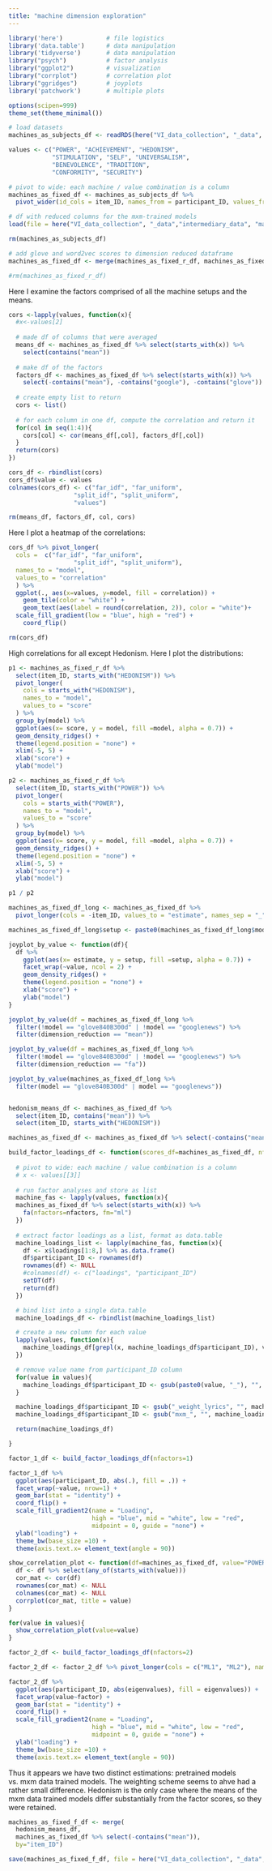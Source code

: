 ```yaml
---
title: "machine dimension exploration"
---
```


```r
library('here')            # file logistics
library('data.table')      # data manipulation
library('tidyverse')       # data manipulation
library("psych")           # factor analysis
library("ggplot2")         # visualization
library("corrplot")        # correlation plot
library("ggridges")        # joyplots
library('patchwork')       # multiple plots 

options(scipen=999)
theme_set(theme_minimal())

# load datasets
machines_as_subjects_df <- readRDS(here("VI_data_collection", "_data", "machine_response_data", "machines_as_subjects_df.RDS"))

values <- c("POWER", "ACHIEVEMENT", "HEDONISM", 
            "STIMULATION", "SELF", "UNIVERSALISM", 
            "BENEVOLENCE", "TRADITION", 
            "CONFORMITY", "SECURITY")

# pivot to wide: each machine / value combination is a column
machines_as_fixed_df <- machines_as_subjects_df %>%
  pivot_wider(id_cols = item_ID, names_from = participant_ID, values_from = all_of(values))

# df with reduced columns for the mxm-trained models
load(file = here("VI_data_collection", "_data","intermediary_data", "machines_as_fixed_r_df.RDS"))

rm(machines_as_subjects_df)
```

```r
# add glove and word2vec scores to dimension reduced dataframe
machines_as_fixed_df <- merge(machines_as_fixed_r_df, machines_as_fixed_df %>% select(item_ID, contains("glove"), contains("google")), by="item_ID")

#rm(machines_as_fixed_r_df)
```

Here I examine the factors comprised of all the machine setups and the means. 

```r
cors <-lapply(values, function(x){
  #x<-values[2]
  
  # made df of columns that were averaged
  means_df <- machines_as_fixed_df %>% select(starts_with(x)) %>%
    select(contains("mean"))
  
  # make df of the factors
  factors_df <- machines_as_fixed_df %>% select(starts_with(x)) %>%
    select(-contains("mean"), -contains("google"), -contains("glove"))
  
  # create empty list to return
  cors <- list()
  
  # for each column in one df, compute the correlation and return it
  for(col in seq(1:4)){
    cors[col] <- cor(means_df[,col], factors_df[,col])
  }
  return(cors)
})

cors_df <- rbindlist(cors)
cors_df$value <- values
colnames(cors_df) <- c("far_idf", "far_uniform", 
                  "split_idf", "split_uniform", 
                  "values")

rm(means_df, factors_df, col, cors)
```

Here I plot a heatmap of the correlations:

```r
cors_df %>% pivot_longer(
  cols =  c("far_idf", "far_uniform", 
                  "split_idf", "split_uniform"),
  names_to = "model", 
  values_to = "correlation"
  ) %>%
  ggplot(., aes(x=values, y=model, fill = correlation)) +
    geom_tile(color = "white") + 
    geom_text(aes(label = round(correlation, 2)), color = "white")+
  scale_fill_gradient(low = "blue", high = "red") +
    coord_flip()

rm(cors_df)
```

High correlations for all except Hedonism. 
Here I plot the distributions:

```r
p1 <- machines_as_fixed_r_df %>% 
  select(item_ID, starts_with("HEDONISM")) %>%
  pivot_longer(
    cols = starts_with("HEDONISM"),
    names_to = "model", 
    values_to = "score"
  ) %>%
  group_by(model) %>%
  ggplot(aes(x= score, y = model, fill =model, alpha = 0.7)) +
  geom_density_ridges() + 
  theme(legend.position = "none") + 
  xlim(-5, 5) +
  xlab("score") + 
  ylab("model")

p2 <- machines_as_fixed_r_df %>% 
  select(item_ID, starts_with("POWER")) %>%
  pivot_longer(
    cols = starts_with("POWER"),
    names_to = "model", 
    values_to = "score"
  ) %>%
  group_by(model) %>%
  ggplot(aes(x= score, y = model, fill =model, alpha = 0.7)) +
  geom_density_ridges() + 
  theme(legend.position = "none") + 
  xlim(-5, 5) +
  xlab("score") + 
  ylab("model")

p1 / p2
```

```r
machines_as_fixed_df_long <- machines_as_fixed_df %>%
  pivot_longer(cols = -item_ID, values_to = "estimate", names_sep = "_", names_to = c("value", "model", "weight", "dimension_reduction"))

machines_as_fixed_df_long$setup <- paste0(machines_as_fixed_df_long$model, "_", machines_as_fixed_df_long$weight)
```
```r
joyplot_by_value <- function(df){
  df %>%
    ggplot(aes(x= estimate, y = setup, fill =setup, alpha = 0.7)) +
    facet_wrap(~value, ncol = 2) +
    geom_density_ridges() + 
    theme(legend.position = "none") + 
    xlab("score") + 
    ylab("model")
}
```

```r
joyplot_by_value(df = machines_as_fixed_df_long %>%
  filter(!model == "glove840B300d" | !model == "googlenews") %>%
  filter(dimension_reduction == "mean"))

joyplot_by_value(df = machines_as_fixed_df_long %>%
  filter(!model == "glove840B300d" | !model == "googlenews") %>%
  filter(dimension_reduction == "fa"))

joyplot_by_value(machines_as_fixed_df_long %>%
  filter(model == "glove840B300d" | model == "googlenews"))
```

```r

```


```r
hedonism_means_df <- machines_as_fixed_df %>% 
  select(item_ID, contains("mean")) %>%
  select(item_ID, starts_with("HEDONISM"))

machines_as_fixed_df <- machines_as_fixed_df %>% select(-contains("mean"))
```


```r
build_factor_loadings_df <- function(scores_df=machines_as_fixed_df, nfactors=1){
  
  # pivot to wide: each machine / value combination is a column
  # x <- values[[3]]
  
  # run factor analyses and store as list
  machine_fas <- lapply(values, function(x){
  machines_as_fixed_df %>% select(starts_with(x)) %>%
    fa(nfactors=nfactors, fm="ml")
  })
  
  # extract factor loadings as a list, format as data.table
  machine_loadings_list <- lapply(machine_fas, function(x){
    df <- x$loadings[1:8,] %>% as.data.frame()
    df$participant_ID <- rownames(df)
    rownames(df) <- NULL
    #colnames(df) <- c("loadings", "participant_ID")
    setDT(df)
    return(df)
  })

  # bind list into a single data.table
  machine_loadings_df <- rbindlist(machine_loadings_list)

  # create a new column for each value
  lapply(values, function(x){
    machine_loadings_df[grepl(x, machine_loadings_df$participant_ID), value := x]
  })

  # remove value name from participant_ID column
  for(value in values){
    machine_loadings_df$participant_ID <- gsub(paste0(value, "_"), "", machine_loadings_df$participant_ID)
  }

  machine_loadings_df$participant_ID <- gsub("_weight_lyrics", "", machine_loadings_df$participant_ID)
  machine_loadings_df$participant_ID <- gsub("mxm_", "", machine_loadings_df$participant_ID)

  return(machine_loadings_df)

}
```


```r
factor_1_df <- build_factor_loadings_df(nfactors=1)

factor_1_df %>%
  ggplot(aes(participant_ID, abs(.), fill = .)) +
  facet_wrap(~value, nrow=1) +
  geom_bar(stat = "identity") +
  coord_flip() +
  scale_fill_gradient2(name = "Loading", 
                       high = "blue", mid = "white", low = "red", 
                       midpoint = 0, guide = "none") +
  ylab("loading") +
  theme_bw(base_size =10) +
  theme(axis.text.x= element_text(angle = 90))
```

```r
show_correlation_plot <- function(df=machines_as_fixed_df, value="POWER"){
  df <- df %>% select(any_of(starts_with(value)))
  cor_mat <- cor(df)
  rownames(cor_mat) <- NULL
  colnames(cor_mat) <- NULL
  corrplot(cor_mat, title = value)
}
```

```r
for(value in values){
  show_correlation_plot(value=value)
}
```
```r
factor_2_df <- build_factor_loadings_df(nfactors=2)

factor_2_df <- factor_2_df %>% pivot_longer(cols = c("ML1", "ML2"), names_to = "factor", values_to = "eigenvalues")

factor_2_df %>%
  ggplot(aes(participant_ID, abs(eigenvalues), fill = eigenvalues)) +
  facet_wrap(value~factor) +
  geom_bar(stat = "identity") +
  coord_flip() +
  scale_fill_gradient2(name = "Loading", 
                       high = "blue", mid = "white", low = "red", 
                       midpoint = 0, guide = "none") +
  ylab("loading") +
  theme_bw(base_size =10) +
  theme(axis.text.x= element_text(angle = 90))
```

Thus it appears we have two distinct estimations: pretrained models vs. mxm data trained models. 
The weighting scheme seems to ahve had a rather small difference. 
Hedonism is the only case where the means of the mxm data trained models differ substantially from the factor scores, so they were retained. 

```r
machines_as_fixed_f_df <- merge(
  hedonism_means_df, 
  machines_as_fixed_df %>% select(-contains("mean")), 
  by="item_ID")

save(machines_as_fixed_f_df, file = here("VI_data_collection", "_data","intermediary_data", "machines_as_fixed_f_df.RDS"))
```


